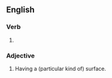==English==

===Verb===
{{head|en|verb form}}

# {{en-past of|surface}}

===Adjective===
{{en-adj|-}}

# {{lb|en|mostly|in combination}} Having a (particular kind of) surface.